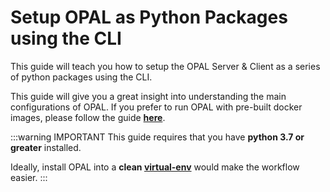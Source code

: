 # Setup OPAL as Python Packages using the CLI

This guide will teach you how to setup the OPAL Server & Client as a series of python packages using the CLI.

This guide will give you a great insight into understanding the main configurations of OPAL. If you prefer to run OPAL with
pre-built docker images, please follow the guide **[here](/getting-started/running-opal/overview)**.

:::warning IMPORTANT
This guide requires that you have **python 3.7 or greater** installed.

Ideally, install OPAL into a **clean [virtual-env](https://packaging.python.org/guides/installing-using-pip-and-virtual-environments/)**
would make the workflow easier.
:::
